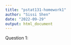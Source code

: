 ```yaml
---
title: "pstat131-homework1"
author: "Sissi Shen"
date: "2022-09-29"
output: html_document
---
```


Question 1:
